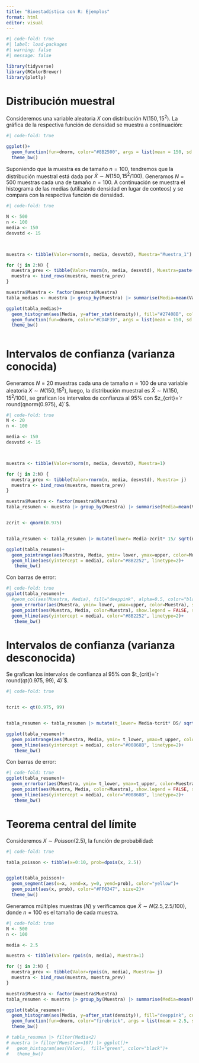 ---
title: "Bioestadística con R: Ejemplos"
format: html
editor: visual
---

```{r}
#| code-fold: true
#| label: load-packages
#| warning: false
#| message: false

library(tidyverse)
library(RColorBrewer)
library(plotly)

```

# Distribución muestral

Consideremos una variable aleatoria $X$ con distribución $N(150, 15^2)$. La gráfica de la respectiva función de densidad se muestra a continuación:

```{r}
#| code-fold: true

ggplot()+
  geom_function(fun=dnorm, color="#8B2500", args = list(mean = 150, sd = 15), xlim=c(100,  200))+
  theme_bw()


```

Suponiendo que la muestra es de tamaño $n=100$, tendremos que la distribución muestral está dada por $\bar{X}\sim N(150, 15^2/100)$. Generamos $N=500$ muestras cada una de tamaño $n=100$. A continuación se muestra el histograma de las medias (utilizando densidad en lugar de conteos) y se compara con la respectiva función de densidad.

```{r}
#| code-fold: true

N <- 500
n <- 100
media <- 150
desvstd <- 15



muestra <- tibble(Valor=rnorm(n, media, desvstd), Muestra="Muestra_1")

for (j in 2:N) {
  muestra_prev <- tibble(Valor=rnorm(n, media, desvstd), Muestra=paste("Muestra", j, sep="_"))
  muestra <- bind_rows(muestra, muestra_prev)
}

muestra$Muestra <- factor(muestra$Muestra)
tabla_medias <- muestra |> group_by(Muestra) |> summarise(Media=mean(Valor))

ggplot(tabla_medias)+
  geom_histogram(aes(Media, y=after_stat(density)), fill="#27408B", color="black")+
  geom_function(fun=dnorm, color="#CD4F39", args = list(mean = 150, sd = 1.5), xlim=c(145,  155))+
  theme_bw()



```

# Intervalos de confianza (varianza conocida)

Generamos $N=20$ muestras cada una de tamaño $n=100$ de una variable aleatoria $X\sim N(150, 15^2)$, luego, la distribución muestral es $\bar{X}\sim N(150, 15^2/100)$, se grafican los intervalos de confianza al 95% con $z_{crit}=`r round(qnorm(0.975), 4)`$.

```{r}
#| code-fold: true
N <- 20
n <- 100

media <- 150
desvstd <- 15



muestra <- tibble(Valor=rnorm(n, media, desvstd), Muestra=1)

for (j in 2:N) {
  muestra_prev <- tibble(Valor=rnorm(n, media, desvstd), Muestra= j)
  muestra <- bind_rows(muestra, muestra_prev)
}

muestra$Muestra <- factor(muestra$Muestra)
tabla_resumen <- muestra |> group_by(Muestra) |> summarise(Media=mean(Valor), DS= sd(Valor))


zcrit <- qnorm(0.975)


tabla_resumen <- tabla_resumen |> mutate(lower= Media-zcrit* 15/ sqrt(n), upper= Media+zcrit* 15/ sqrt(n))

ggplot(tabla_resumen)+
  geom_pointrange(aes(Muestra, Media, ymin= lower, ymax=upper, color=Muestra), show.legend = FALSE)+
  geom_hline(aes(yintercept = media), color="#8B2252", linetype=2)+
   theme_bw()

```

Con barras de error:

```{r}
#| code-fold: true
ggplot(tabla_resumen)+
  #geom_col(aes(Muestra, Media), fill="deeppink", alpha=0.5, color="black")+
  geom_errorbar(aes(Muestra, ymin= lower, ymax=upper, color=Muestra), show.legend = FALSE, width=0.5)+
  geom_point(aes(Muestra, Media, color=Muestra), show.legend = FALSE, size=1.8)+
  geom_hline(aes(yintercept = media), color="#8B2252", linetype=2)+
   theme_bw()


```

# Intervalos de confianza (varianza desconocida)

Se grafican los intervalos de confianza al 95% con $t_{crit}=`r round(qt(0.975, 99), 4)`$.

```{r}
#| code-fold: true


tcrit <- qt(0.975, 99)


tabla_resumen <- tabla_resumen |> mutate(t_lower= Media-tcrit* DS/ sqrt(n), t_upper= Media+tcrit* DS/ sqrt(n))

ggplot(tabla_resumen)+
  geom_pointrange(aes(Muestra, Media, ymin= t_lower, ymax=t_upper, color=Muestra), show.legend = FALSE)+
  geom_hline(aes(yintercept = media), color="#00868B", linetype=2)+
   theme_bw()
```

Con barras de error:

```{r}
#| code-fold: true
ggplot(tabla_resumen)+
  geom_errorbar(aes(Muestra, ymin= t_lower, ymax=t_upper, color=Muestra), show.legend = FALSE, width=0.5)+
  geom_point(aes(Muestra, Media, color=Muestra), show.legend = FALSE, size=1.8)+
  geom_hline(aes(yintercept = media), color="#00868B", linetype=2)+
   theme_bw()


```

# Teorema central del límite

Consideremos $X\sim Poisson(2.5)$, la función de probabilidad:

```{r}
#| code-fold: true

tabla_poisson <- tibble(x=0:10, prob=dpois(x, 2.5))


ggplot(tabla_poisson)+
  geom_segment(aes(x=x, xend=x, y=0, yend=prob), color="yellow")+
  geom_point(aes(x, prob), color="#FF6347", size=2)+
  theme_bw()

```

Generamos múltiples muestras ($N$) y verificamos que $\bar{X}\sim N(2.5, 2.5/100)$, donde $n=100$ es el tamaño de cada muestra.

```{r}
#| code-fold: true
N <- 500
n <- 100

media <- 2.5

muestra <- tibble(Valor= rpois(n, media), Muestra=1)

for (j in 2:N) {
  muestra_prev <- tibble(Valor=rpois(n, media), Muestra= j)
  muestra <- bind_rows(muestra, muestra_prev)
}

muestra$Muestra <- factor(muestra$Muestra)
tabla_resumen <- muestra |> group_by(Muestra) |> summarise(Media=mean(Valor), DS= sd(Valor))

ggplot(tabla_resumen)+
  geom_histogram(aes(Media, y=after_stat(density)), fill="deeppink", color="black")+
  geom_function(fun=dnorm, color="firebrick", args = list(mean = 2.5, sd = sqrt(2.5/100)), xlim=c(2,  3))+
  theme_bw()

# tabla_resumen |> filter(Media<2)
# muestra |> filter(Muestra==107) |> ggplot()+
#   geom_histogram(aes(Valor),  fill="green", color="black")+
#   theme_bw()
```
